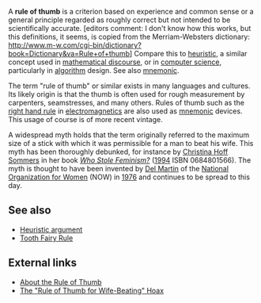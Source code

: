 A '''rule of thumb''' is a criterion based on experience and common sense or a general principle regarded as roughly correct but not intended to be scientifically accurate. [editors comment: I don't know how this works, but this definitions, it seems, is copied from the Merriam-Websters dictionary: http://www.m-w.com/cgi-bin/dictionary?book=Dictionary&va=Rule+of+thumb] Compare this to [[heuristic]], a similar concept used in [[mathematics|mathematical discourse]],  or in [[computer science]], particularly in [[algorithm]] design. See also [[mnemonic]].

The term "rule of thumb" or similar exists in many languages and cultures. Its likely origin is that the thumb is often used for rough measurement by carpenters, seamstresses, and many others.  Rules of thumb such as the [[right hand rule]] in [[electromagnetics]] are also used as [[mnemonic]] devices. This usage of course is of more recent vintage.

A widespread myth holds that the term originally referred to the maximum size of a stick with which it was permissible for a man to beat his wife. This myth has been thoroughly debunked, for instance by [[Christina Hoff Sommers]] in her book ''[[Who Stole Feminism?]]'' ([[1994]] ISBN 0684801566). The myth is thought to have been invented by [[Del Martin]] of the [[National Organization for Women]] (NOW) in [[1976]] and continues to be spread to this day.

== See also ==
*[[Heuristic argument]]
*[[Tooth Fairy Rule]]

== External links ==
*[http://www.canlaw.com/rights/thumbrul.htm About the Rule of Thumb]
*[http://www.debunker.com/texts/ruleofthumb.html The "Rule of Thumb for Wife-Beating" Hoax]